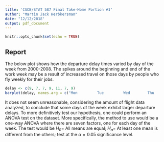 ```yaml
---
title: 'CSCE/STAT 587 Final Take-Home Portion #1'
author: "Martin Jack Herbkersman"
date: "12/12/2018"
output: pdf_document
---
```


```r
knitr::opts_chunk$set(echo = TRUE)
```

## Report

The below plot shows how the departure delay times varied by day of the week from 2000-2008. The spikes around the beginning and end of the work week may be a result of increased travel on those days by people who fly weekly for their jobs.

```r
delay <- c(9, 7, 7, 9, 11, 7, 9)
barplot(delay, names.arg = c("Mon         Tue         Wed        Thu          Fri           Sat         Sun"), main="Average Departure Time of Flights")
```

It does not seem unreasonable, considering the amount of flight data analyzed, to conclude that some days of the week exhibit larger departure delays. To more definitively test our hypothesis, one could perform an ANOVA test on the dataset. More specifically, the method to use would be a one-way ANOVA where there are seven factors, one for each day of the week. The test would be $H_0 =$ All means are equal; $H_a =$ At least one mean is different from the others; test at the $\alpha = 0.05$ significance level.
